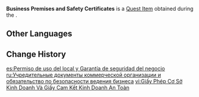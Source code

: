 {{Item Infobox
|id           = 100634
|image        = Item Document.png
|type         = Quest Items
|description  = Proof of one's business premises and the safety of said premises.<br>The thick bundle has an unnatural weight to it...
|source1      = Obtained during [[Necessary Procedures]]
}}
'''Business Premises and Safety Certificates''' is a [[Quest Item]] obtained during the {{Quest|Necessary Procedures}}.

==Other Languages==
{{Other Languages
|default_hidden = 1
|en      = Business Premises and Safety Certificates
|zhs     = 经营场所证明及经营安全许诺书
|zhs_rm  = Jīngyíng Chǎngsuǒ Zhèngmíng Jí Jīngyíng Ānquán Xǔnuòshū
|zht     = 經營場所證明及經營安全許諾書
|zht_rm  = Jīngyíng Chǎngsuǒ Zhèngmíng Jí Jīngyíng Ānquán Xǔnuòshū
|ja      = 営業場所証明書と営業安全許諾書
|ja_rm   = Eigyou Basho Shoumeisho to Eigyou Anzen Kyodakusho
|ko      = 영업장 등록 및 영업 안전 서약서
|ko_rm   = Yeong'eopjang Deungrok Mit Yeong'eop Anjeon Seoyakseo
|es      = Permiso de uso del local y Garantía de seguridad del negocio
|fr      = Inscription au registre des sociétés
|ru      = Учредительные документы коммерческой организации и обязательство по безопасности ведения бизнеса
|th      = ใบอนุญาตสถานประกอบการ และสัญญารับประกันความปลอดภัยทางธุรกิจ
|th_rm   = 
|vi      = Giấy Phép Cơ Sở Kinh Doanh Và Giấy Cam Kết Kinh Doanh An Toàn
|de      = Betriebsgelände- und Sicherheitsurkunde
|id      = Sertifikat Bisnis dan Keamanan
|pt      = Premissas de Negócios e Certificado de Segurança
|tr      = İşletme ve Güvenlik Sertifikası
|it      = Certificati di sicurezza e proprietà dei locali commerciali
}}

==Change History==
{{Change History|1.1}}

[[es:Permiso de uso del local y Garantía de seguridad del negocio]]
[[ru:Учредительные документы коммерческой организации и обязательство по безопасности ведения бизнеса]]
[[vi:Giấy Phép Cơ Sở Kinh Doanh Và Giấy Cam Kết Kinh Doanh An Toàn]]